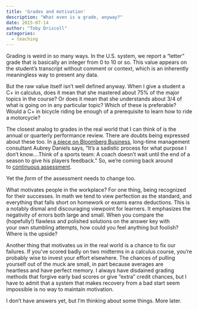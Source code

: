 ```yaml
---
title: 'Grades and motivation'
description: "What even is a grade, anyway?"
date: 2015-07-14
author: "Toby Driscoll"
categories:
  - teaching
---
```


  Grading is weird in so many ways. In the U.S. system, we report a "letter" grade that is basically an integer from 0 to 10 or so. This value appears on the student's transcript without comment or context, which is an inherently meaningless way to present any data.

  But the raw value itself isn't well defined anyway. When I give a student a C+ in calculus, does it mean that she mastered about 75% of the major topics in the course? Or does it mean that she understands about 3/4 of what is going on in any particular topic? Which of these is preferable? Would a C+ in bicycle riding be enough of a prerequisite to learn how to ride a motorcycle?

  The closest analog to grades in the real world that I can think of is the annual or quarterly performance review. There are doubts being expressed about these too. In [a piece on Bloomberg Business](http://www.bloomberg.com/bw/articles/2013-11-07/the-annual-performance-review-worthless-corporate-ritual), long-time management consultant Aubrey Daniels says, "It’s a sadistic process for what purpose I don’t know....Think of a sports team: A coach doesn’t wait until the end of a season to give his players feedback." So, we're coming back around to [continuous assessment](http://tobydriscoll.net/blog/blog/2015/07/13/making-continuous-assessment-work/).

  Yet the *form* of the assessment needs to change too.

  What motivates people in the workplace? For one thing, being recognized for their successes. In math we tend to view perfection as the standard, and everything that falls short on homework or exams earns deductions. This is a notably dismal and discouraging viewpoint for learners. It emphasizes the negativity of errors both large and small. When you compare the (hopefully!) flawless and polished solutions on the answer key with your own stumbling attempts, how could you feel anything but foolish? Where is the upside?

  Another thing that motivates us in the real world is a chance to fix our failures. If you've scored badly on two midterms in a calculus course, you're probably wise to invest your effort elsewhere. The chances of pulling yourself out of the muck are small, in part because averages are heartless and have perfect memory. I always have disdained grading methods that forgive early bad scores or give "extra" credit chances, but I have to admit that a system that makes recovery from a bad start seem impossible is no way to maintain motivation.

  I don't have answers yet, but I'm thinking about some things. More later.

